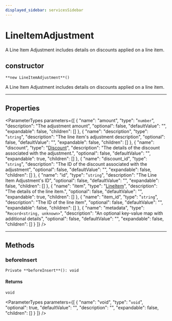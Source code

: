 ```yaml
---
displayed_sidebar: servicesSidebar
---
```



# LineItemAdjustment

A Line Item Adjustment includes details on discounts applied on a line item.

## constructor

`**new LineItemAdjustment**()`

A Line Item Adjustment includes details on discounts applied on a line item.

___

## Properties

<ParameterTypes parameters={[
  {
    "name": "amount",
    "type": "`number`",
    "description": "The adjustment amount",
    "optional": false,
    "defaultValue": "",
    "expandable": false,
    "children": []
  },
  {
    "name": "description",
    "type": "`string`",
    "description": "The line item's adjustment description",
    "optional": false,
    "defaultValue": "",
    "expandable": false,
    "children": []
  },
  {
    "name": "discount",
    "type": "[Discount](Discount.mdx)",
    "description": "The details of the discount associated with the adjustment.",
    "optional": false,
    "defaultValue": "",
    "expandable": true,
    "children": []
  },
  {
    "name": "discount_id",
    "type": "`string`",
    "description": "The ID of the discount associated with the adjustment",
    "optional": false,
    "defaultValue": "",
    "expandable": false,
    "children": []
  },
  {
    "name": "id",
    "type": "`string`",
    "description": "The Line Item Adjustment's ID",
    "optional": false,
    "defaultValue": "",
    "expandable": false,
    "children": []
  },
  {
    "name": "item",
    "type": "[LineItem](LineItem.mdx)",
    "description": "The details of the line item.",
    "optional": false,
    "defaultValue": "",
    "expandable": true,
    "children": []
  },
  {
    "name": "item_id",
    "type": "`string`",
    "description": "The ID of the line item",
    "optional": false,
    "defaultValue": "",
    "expandable": false,
    "children": []
  },
  {
    "name": "metadata",
    "type": "`Record<string, unknown>`",
    "description": "An optional key-value map with additional details",
    "optional": false,
    "defaultValue": "",
    "expandable": false,
    "children": []
  }
]} />

___

## Methods

### beforeInsert

`Private **beforeInsert**(): void`

#### Returns

`void`

<ParameterTypes parameters={[
  {
    "name": "void",
    "type": "`void`",
    "optional": true,
    "defaultValue": "",
    "description": "",
    "expandable": false,
    "children": []
  }
]} />
